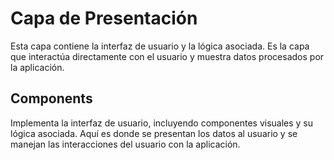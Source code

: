 # Capa de Presentación

Esta capa contiene la interfaz de usuario y la lógica asociada. Es la capa que interactúa 
directamente con el usuario y muestra datos procesados por la aplicación.

## Components

Implementa la interfaz de usuario, incluyendo componentes visuales y su lógica asociada. 
Aquí es donde se presentan los datos al usuario y se manejan las interacciones del usuario 
con la aplicación.